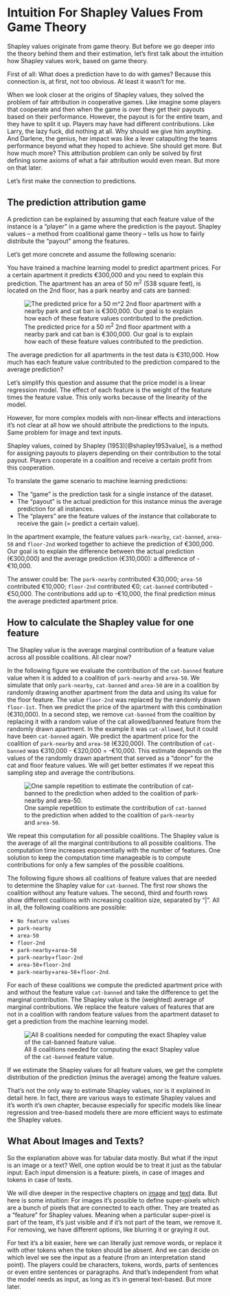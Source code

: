 # Intuition For Shapley Values From Game Theory

Shapley values originate from game theory.
But before we go deeper into the theory behind them and their estimation, let's first talk about the intuition how Shapley values work, based on game theory.

First of all: What does a prediction have to do with games?
Because this connection is, at first, not too obvious.
At least it wasn't for me.

When we look closer at the origins of Shapley values, they solved the problem of fair attribution in cooperative games.
Like imagine some players that cooperate and then when the game is over they get their payouts based on their performance.
However, the payout is for the entire team, and they have to split it up.
Players may have had different contributions.
Like Larry, the lazy fuck, did nothing at all.
Why should we give him anything.
And Darlene, the genius, her impact was like a lever catapulting the teams performance beyond what they hoped to achieve.
She should get more.
But how much more?
This attribution problem can only be solved by first defining some axioms of what a fair attribution would even mean.
But more on that later.

Let's first make the connection to predictions.


## The prediction attribution game

A prediction can be explained by assuming that each feature value of the instance is a "player" in a game where the prediction is the payout.
Shapley values -- a method from coalitional game theory -- tells us how to fairly distribute the "payout" among the features.

Let's get more concrete and assume the following scenario:

You have trained a machine learning model to predict apartment prices.
For a certain apartment it predicts €300,000 and you need to explain this prediction.
The apartment has an area of 50 m^2^ (538 square feet), is located on the 2nd floor, has a park nearby and cats are banned:

![The predicted price for a 50 $m^2$ 2nd floor apartment with a nearby park and cat ban is €300,000. Our goal is to explain how each of these feature values contributed to the prediction.](images/shapley-instance.png)

The average prediction for all apartments in the test data is €310,000.
How much has each feature value contributed to the prediction compared to the average prediction?


Let's simplify this question and assume that the price model is a linear regression model.
The effect of each feature is the weight of the feature times the feature value.
This only works because of the linearity of the model.

However, for more complex models with non-linear effects and interactions it's not clear at all how we should attribute the predictions to the inputs.
Same problem for image and text inputs.

Shapley values, coined by Shapley (1953)[@shapley1953value], is a method for assigning payouts to players depending on their contribution to the total payout.
Players cooperate in a coalition and receive a certain profit from this cooperation.

To translate the game scenario to machine learning predictions:

- The "game" is the prediction task for a single instance of the dataset.
- The "payout" is the actual prediction for this instance minus the average prediction for all instances.
- The "players" are the feature values of the instance that collaborate to receive the gain (= predict a certain value).


In the apartment example, the feature values `park-nearby`, `cat-banned`, `area-50` and `floor-2nd` worked together to achieve the prediction of €300,000.
Our goal is to explain the difference between the actual prediction (€300,000) and the average prediction (€310,000): a difference of -€10,000.

The answer could be:
The `park-nearby` contributed €30,000; `area-50` contributed €10,000; `floor-2nd` contributed €0; `cat-banned` contributed -€50,000.
The contributions add up to -€10,000, the final prediction minus the average predicted apartment price.

## How to calculate the Shapley value for one feature

The Shapley value is the average marginal contribution of a feature value across all possible coalitions.
All clear now?

In the following figure we evaluate the contribution of the `cat-banned` feature value when it is added to a coalition of `park-nearby` and `area-50`.
We simulate that only `park-nearby`, `cat-banned` and `area-50` are in a coalition by randomly drawing another apartment from the data and using its value for the floor feature.
The value `floor-2nd` was replaced by the randomly drawn `floor-1st`.
Then we predict the price of the apartment with this combination (€310,000).
In a second step, we remove `cat-banned` from the coalition by replacing it with a random value of the cat allowed/banned feature from the randomly drawn apartment.
In the example it was `cat-allowed`, but it could have been `cat-banned` again.
We predict the apartment price for the coalition of `park-nearby` and `area-50` (€320,000).
The contribution of `cat-banned` was €310,000 - €320,000 = -€10,000.
This estimate depends on the values of the randomly drawn apartment that served as a "donor" for the cat and floor feature values.
We will get better estimates if we repeat this sampling step and average the contributions.


![One sample repetition to estimate the contribution of `cat-banned` to the prediction when added to the coalition of `park-nearby` and `area-50`.](images/shapley-instance-intervention.png)

We repeat this computation for all possible coalitions.
The Shapley value is the average of all the marginal contributions to all possible coalitions.
The computation time increases exponentially with the number of features.
One solution to keep the computation time manageable is to compute contributions for only a few samples of the possible coalitions.

The following figure shows all coalitions of feature values that are needed to determine the Shapley value for `cat-banned`.
The first row shows the coalition without any feature values.
The second, third and fourth rows show different coalitions with increasing coalition size, separated by "|".
All in all, the following coalitions are possible:

- `No feature values`
- `park-nearby`
- `area-50`
- `floor-2nd`
- `park-nearby`+`area-50`
- `park-nearby`+`floor-2nd`
- `area-50`+`floor-2nd`
- `park-nearby`+`area-50`+`floor-2nd`.

For each of these coalitions we compute the predicted apartment price with and without the feature value `cat-banned` and take the difference to get the marginal contribution.
The Shapley value is the (weighted) average of marginal contributions.
We replace the feature values of features that are not in a coalition with random feature values from the apartment dataset to get a prediction from the machine learning model.


![All 8 coalitions needed for computing the exact Shapley value of the `cat-banned` feature value.](images/shapley-coalitions.png)

If we estimate the Shapley values for all feature values, we get the complete distribution of the prediction (minus the average) among the feature values.

That's not the only way to estimate Shapley values, nor is it explained in detail here.
In fact, there are various ways to estimate Shapley values and it's worth it's own chapter, because especially for specific models like linear regression and tree-based models there are more efficient ways to estimate the Shapley values.


## What About Images and Texts?

So the explanation above was for tabular data mostly.
But what if the input is an image or a text?
Well, one option would be to treat it just as the tabular input:
Each input dimension is a feature: pixels, in case of images and tokens in case of texts.

We will dive deeper in the respective chapters on [image](#image) and [text](#text) data. 
But here is some intuition:
For images it's possible to define super-pixels which are a bunch of pixels that are connected to each other.
They are treated as a "feature" for Shapley values.
Meaning when a particular super-pixel is part of the team, it's just visible and if it's not part of the team, we remove it.
For removing, we have different options, like blurring it or graying it out.

For text it's a bit easier, here we can literally just remove words, or replace it with other tokens when the token should be absent.
And we can decide on which level we see the input as a feature (from an interpretation stand point).
The players could be characters, tokens, words, parts of sentences or even entire sentences or paragraphs.
And that's independent from what the model needs as input, as long as it's in general text-based.
But more later.



